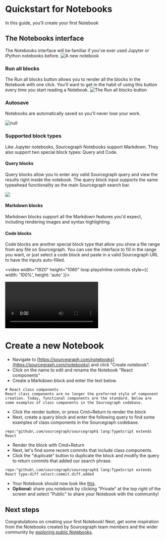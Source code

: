 # Quickstart for Notebooks

In this guide, you'll create your first Notebook

## The Notebooks interface

The Notebooks interface will be familiar if you've ever used Jupyter or iPython notebooks before.
![A new notebook](https://storage.googleapis.com/sourcegraph-assets/docs/images/notebooks/notebooks_ui_overview)

### Run all blocks

The Run all blocks button allows you to render all the blocks in the Notebook with one click. You'll want to get in the habit of using this button every time you start reading a Notebook.
![The Run all blocks button](https://storage.googleapis.com/sourcegraph-assets/docs/images/notebooks/notebooks_run_all.jpeg)

### Autosave

Notebooks are automatically saved so you'll never lose your work.

![null](https://storage.googleapis.com/sourcegraph-assets/docs/images/notebooks/notebooks_autosave.jpeg)

### Supported block types

Like Jupyter notebooks, Sourcegraph Notebooks support Markdown. They also support two special block types: Query and Code.

#### Query blocks

Query blocks allow you to enter any valid Sourcegraph query and view the results right inside the notebook. The query block input supports the same typeahead functionality as the main Sourcegraph search bar.

![](https://storage.googleapis.com/sourcegraph-assets/docs/images/notebooks/notebooks_query_block)

#### Markdown blocks

Markdown blocks support all the Markdown features you'd expect, including rendering images and syntax highlighting.

#### Code blocks

Code blocks are another special block type that allow you show a file range from any file on Sourcegraph. You can use the interface to fill in the range you want, or just select a code block and paste in a valid Sourcegraph URL to have the inputs auto-filled.

<video width="1920" height="1080" loop playsInline controls style={{ width: '100%', height: 'auto' }}>
  <source src="https://storage.googleapis.com/sourcegraph-assets/docs/images/notebooks/notebooks_code_block.mp4" type="video/mp4" />
</video>

![](https://storage.googleapis.com/sourcegraph-assets/docs/images/notebooks/notebooks_code_block.mp4)

# Create a new Notebook
- Navigate to [https://sourcegraph.com/notebooks](https://sourcegraph.com/notebooks) and click "Create notebook".
- Click on the name to edit and rename the Notebook "React components"
- Create a Markdown block and enter the text below.

```
# React class components
React class components are no longer the preferred style of component creation. Today, functional components are the standard. Below are some examples of class components in the Sourcegraph codebase.
```

- Click the render button, or press Cmd+Return to render the block
- Next, create a query block and enter the following query to find some examples of class components in the Sourcegraph codebase.

```
repo:^github\.com/sourcegraph/sourcegraph$ lang:TypeScript extends React
```

- Render the block with Cmd+Return
- Next, let's find some recent commits that include class components.
- Click the "duplicate" button to duplicate the block and modify the query to return commits that added our search phrase.

```
repo:^github\.com/sourcegraph/sourcegraph$ lang:TypeScript extends React type:diff select:commit.diff.added
```

- Your Notebook should now look like [this](https://sourcegraph.com/notebooks/Tm90ZWJvb2s6MTE4).
- **Optional:** share you notebook by clicking "Private" at the top right of the screen and select "Public" to share your Notebook with the community!

## Next steps

Congratulations on creating your first Notebook! Next, get some inspiration from the Notebooks created by Sourcegraph team members and the wider community by [exploring public Notebooks](https://sourcegraph.com/notebooks?tab=explore).
